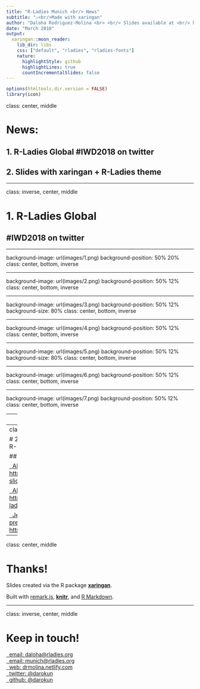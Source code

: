 ```yaml
---
title: "R-Ladies Munich <br/> News"
subtitle: "⚔<br/>Made with xaringan"
author: "Daloha Rodriguez-Molina <br> <br/> Slides available at <br/> https://bit.ly/rladies-munich-news-march2018"
date: "March 2018"
output:
  xaringan::moon_reader:
    lib_dir: libs
    css: ["default", "rladies", "rladies-fonts"]
    nature:
      highlightStyle: github
      highlightLines: true
      countIncrementalSlides: false
---
```


```r
options(htmltools.dir.version = FALSE)
library(icon)
```

class: center, middle

# News:

## 1. R-Ladies Global #IWD2018 on twitter

## 2. Slides with xaringan + R-Ladies theme

---

class: inverse, center, middle

# 1. R-Ladies Global 
## #IWD2018 on twitter

---

background-image: url(images/1.png)
background-position: 50% 20%
class: center, bottom, inverse

---

background-image: url(images/2.png)
background-position: 50% 12%
class: center, bottom, inverse

---

background-image: url(images/3.png)
background-position: 50% 12%
background-size: 80%
class: center, bottom, inverse

---

background-image: url(images/4.png)
background-position: 50% 12%
class: center, bottom, inverse

---

background-image: url(images/5.png)
background-position: 50% 12%
background-size: 80%
class: center, bottom, inverse

---

background-image: url(images/6.png)
background-position: 50% 12%
class: center, bottom, inverse

---

background-image: url(images/7.png)
background-position: 50% 12%
class: center, bottom, inverse

---
class: center, middle

# Follow @rladies_iwd2018

### #IWD2018

---
class: inverse, center, middle

# 2. Slides with xaringan and R-Ladies theme

## Resources

<a href="https://alison.rbind.io/slides/rladies-demo-slides.html#1"><i class="fa fa-link fa-fw"></i>&nbsp; Alison Hill's demo slides: https://bit.ly/rladies-demo-slides</a><br>

<a href="https://alison.rbind.io/post/r-ladies-slides/"><i class="fa fa-link fa-fw"></i>&nbsp; Alison's blog post: https://alison.rbind.io/post/r-ladies-slides/</a><br>

<a href="https://bit.ly/shiny-csp18"><i class="fa fa-link fa-fw"></i>&nbsp; Jessica Minier's presentation about shiny: https://bit.ly/shiny-csp18</a><br>

---

class: center, middle

# Thanks!

Slides created via the R package [**xaringan**](https://github.com/yihui/xaringan).

Built with [remark.js](https://remarkjs.com), [**knitr**](http://yihui.name/knitr), and [R Markdown](https://rmarkdown.rstudio.com).

---

class: inverse, center, middle

# Keep in touch!

<a href="mailto:daloha@rladies.org"><i class="fa fa-paper-plane fa-fw"></i>&nbsp; email: daloha@rladies.org</a><br>
<a href="mailto:munich@rladies.org"><i class="fa fa-paper-plane fa-fw"></i>&nbsp; email: munich@rladies.org</a><br>
<a href="https://drmolina.netlify.com"><i class="fa fa-link fa-fw"></i>&nbsp; web: drmolina.netlify.com</a><br>
<a href="http://twitter.com/darokun"><i class="fa fa-twitter fa-fw"></i>&nbsp; twitter: @darokun</a><br>
<a href="http://github.com/darokun"><i class="fa fa-github fa-fw"></i>&nbsp; github: @darokun</a><br>


